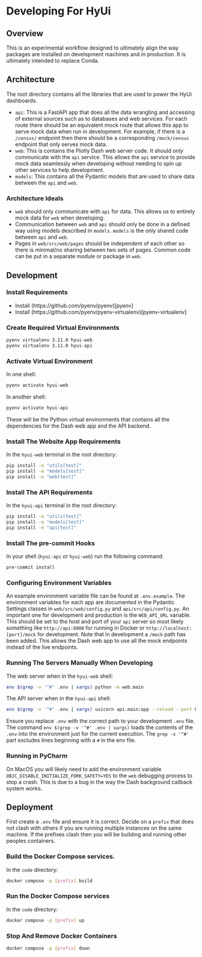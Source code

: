 # Developing For HyUi

## Overview
This is an experimental workflow designed to ultimately align the way packages are installed on development machines and in production. It is ultimately intended to replace Conda.

## Architecture

The root directory contains all the libraries that are used to power the HyUi dashboards.

- `api`: This is a FastAPI app that does all the data wrangling and accessing of external sources such as to databases and web services. For each route there should be an equivalent mock route that allows this app to serve mock data when run in development. For example, if there is a `/census/` endpoint then there should be a corresponding `/mock/census` endpoint that only serves mock data.
- `web`: This is contains the Plotly Dash web server code. It should *only* communicate with the `api` service. This allows the `api` service to provide mock data seamlessly when developing without needing to spin up other services to help development.
- `models`: This contains all the Pydantic models that are used to share data between the `api` and `web`.

### Architecture Ideals
- `web` should only communicate with `api` for data. This allows us to entirely mock data for `web` when developing.
- Communication between `web` and `api` should only be done in a defined way using models described in `models`. `models` is the only shared code between `api` and `web`.
- Pages in `web/src/web/pages` should be independent of each other so there is minimal/no sharing between two sets of pages. Common code can be put in a separate module or package in `web`.


## Development

### Install Requirements

- Install (https://github.com/pyenv/pyenv)[pyenv]
- Install (https://github.com/pyenv/pyenv-virtualenv)[pyenv-virtualenv]

### Create Required Virtual Environments

```sh
pyenv virtualenv 3.11.0 hyui-web
pyenv virtualenv 3.11.0 hyui-api
```

### Activate Virtual Environment

In one shell:

```sh
pyenv activate hyui-web
```

In another shell:
```sh
pyenv activate hyui-api
```

These will be the Python virtual environments that contains all the dependencies for the Dash web app and the API backend.

### Install The Website App Requirements

In the `hyui-web` terminal in the root directory:

```sh
pip install -e "utils[test]"
pip install -e "models[test]"
pip install -e "web[test]"
```

### Install The API Requirements
In the `hyui-api` terminal in the root directory:

```sh
pip install -e "utils[test]"
pip install -e "models[test]"
pip install -e "api[test]"
```

### Install The pre-commit Hooks

In your shell (`hyui-api` or `hyui-web`) run the following command:

```sh
pre-commit install
```

### Configuring Environment Variables

An example environment variable file can be found at `.env.example`. The environment variables for each app are documented in the Pydantic Settings classes in `web/src/web/config.py` and `api/src/api/config.py`. An important one for development and production is the `WEB_API_URL` variable. This should be set to the host and port of your `api` server so most likely something like `http://api:8000` for running in Docker or `http://localhost:[port]/mock` for development. Note that in development a `/mock` path has been added. This allows the Dash web app to use all the mock endpoints instead of the live endpoints.

### Running The Servers Manually When Developing

The web server when in the `hyui-web` shell:

```sh
env $(grep -v '^#' .env | xargs) python -m web.main
```

The API server when in the `hyui-api` shell:

```sh
env $(grep -v '^#' .env | xargs) uvicorn api.main:app --reload --port 8092
```

Ensure you replace `.env` with the correct path to your development `.env` file. The command `env $(grep -v '^#' .env | xargs)` loads the contents of the `.env` into the environment just for the current execution. The `grep -v '^#'` part excludes lines beginning with a `#` in the env file.

### Running in PyCharm

On MacOS you will likely need to add the environment variable `OBJC_DISABLE_INITIALIZE_FORK_SAFETY=YES` to the `web` debugging process to stop a crash. This is due to a bug in the way the Dash background callback system works.

## Deployment

First create a `.env` file and ensure it is correct. Decide on a `prefix` that does not clash with others if you are running multiple instances on the same machine. If the prefixes clash then you will be building and running other peoples containers.

### Build the Docker Compose services.

In the `code` directory:

```sh
docker compose -p [prefix] build
```

### Run the Docker Compose services

In the `code` directory:

```sh
docker compose -p [prefix] up
```

### Stop And Remove Docker Containers

```sh
docker compose -p [prefix] down
```
